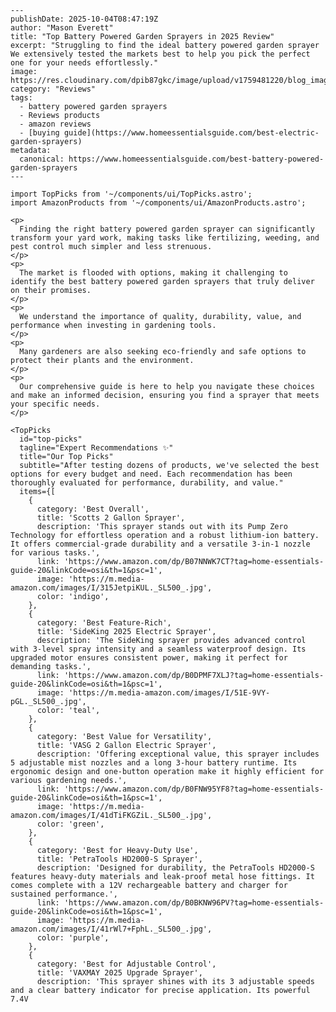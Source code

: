 ```mdx
---
publishDate: 2025-10-04T08:47:19Z
author: "Mason Everett"
title: "Top Battery Powered Garden Sprayers in 2025 Review"
excerpt: "Struggling to find the ideal battery powered garden sprayer We extensively tested the markets best to help you pick the perfect one for your needs effortlessly."
image: https://res.cloudinary.com/dpib87gkc/image/upload/v1759481220/blog_image_1759481220_jepslw.webp
category: "Reviews"
tags:
  - battery powered garden sprayers
  - Reviews products
  - amazon reviews
  - [buying guide](https://www.homeessentialsguide.com/best-electric-garden-sprayers)
metadata:
  canonical: https://www.homeessentialsguide.com/best-battery-powered-garden-sprayers
---

import TopPicks from '~/components/ui/TopPicks.astro';
import AmazonProducts from '~/components/ui/AmazonProducts.astro';

<p>
  Finding the right battery powered garden sprayer can significantly transform your yard work, making tasks like fertilizing, weeding, and pest control much simpler and less strenuous.
</p>
<p>
  The market is flooded with options, making it challenging to identify the best battery powered garden sprayers that truly deliver on their promises.
</p>
<p>
  We understand the importance of quality, durability, value, and performance when investing in gardening tools.
</p>
<p>
  Many gardeners are also seeking eco-friendly and safe options to protect their plants and the environment.
</p>
<p>
  Our comprehensive guide is here to help you navigate these choices and make an informed decision, ensuring you find a sprayer that meets your specific needs.
</p>

<TopPicks
  id="top-picks"
  tagline="Expert Recommendations ✨"
  title="Our Top Picks"
  subtitle="After testing dozens of products, we've selected the best options for every budget and need. Each recommendation has been thoroughly evaluated for performance, durability, and value."
  items={[
    {
      category: 'Best Overall',
      title: 'Scotts 2 Gallon Sprayer',
      description: 'This sprayer stands out with its Pump Zero Technology for effortless operation and a robust lithium-ion battery. It offers commercial-grade durability and a versatile 3-in-1 nozzle for various tasks.',
      link: 'https://www.amazon.com/dp/B07NNWK7CT?tag=home-essentials-guide-20&linkCode=osi&th=1&psc=1',
      image: 'https://m.media-amazon.com/images/I/315JetpiKUL._SL500_.jpg',
      color: 'indigo',
    },
    {
      category: 'Best Feature-Rich',
      title: 'SideKing 2025 Electric Sprayer',
      description: 'The SideKing sprayer provides advanced control with 3-level spray intensity and a seamless waterproof design. Its upgraded motor ensures consistent power, making it perfect for demanding tasks.',
      link: 'https://www.amazon.com/dp/B0DPMF7XLJ?tag=home-essentials-guide-20&linkCode=osi&th=1&psc=1',
      image: 'https://m.media-amazon.com/images/I/51E-9VY-pGL._SL500_.jpg',
      color: 'teal',
    },
    {
      category: 'Best Value for Versatility',
      title: 'VASG 2 Gallon Electric Sprayer',
      description: 'Offering exceptional value, this sprayer includes 5 adjustable mist nozzles and a long 3-hour battery runtime. Its ergonomic design and one-button operation make it highly efficient for various gardening needs.',
      link: 'https://www.amazon.com/dp/B0FNW95YF8?tag=home-essentials-guide-20&linkCode=osi&th=1&psc=1',
      image: 'https://m.media-amazon.com/images/I/41dTiFKGZiL._SL500_.jpg',
      color: 'green',
    },
    {
      category: 'Best for Heavy-Duty Use',
      title: 'PetraTools HD2000-S Sprayer',
      description: 'Designed for durability, the PetraTools HD2000-S features heavy-duty materials and leak-proof metal hose fittings. It comes complete with a 12V rechargeable battery and charger for sustained performance.',
      link: 'https://www.amazon.com/dp/B0BKNW96PV?tag=home-essentials-guide-20&linkCode=osi&th=1&psc=1',
      image: 'https://m.media-amazon.com/images/I/41rWl7+FphL._SL500_.jpg',
      color: 'purple',
    },
    {
      category: 'Best for Adjustable Control',
      title: 'VAXMAY 2025 Upgrade Sprayer',
      description: 'This sprayer shines with its 3 adjustable speeds and a clear battery indicator for precise application. Its powerful 7.4V